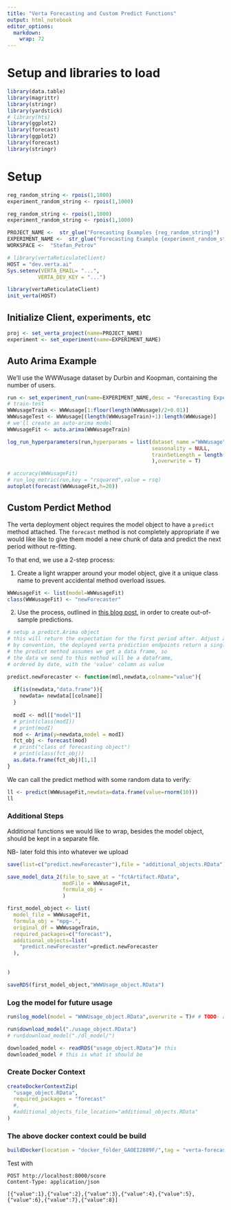 ```yaml
---
title: "Verta Forecasting and Custom Predict Functions"
output: html_notebook
editor_options: 
  markdown: 
    wrap: 72
---
```


# Setup and libraries to load

```r
library(data.table)
library(magrittr)
library(stringr)
library(yardstick)
# library(hts)
library(ggplot2)
library(forecast)
library(ggplot2)
library(forecast)
library(stringr)

```

# Setup

```r
reg_random_string <- rpois(1,1000)
experiment_random_string <- rpois(1,1000)

reg_random_string <- rpois(1,1000)
experiment_random_string <- rpois(1,1000)

PROJECT_NAME <-  str_glue("Forecasting Examples {reg_random_string}")
EXPERIMENT_NAME <-  str_glue("Forecasting Example {experiment_random_string}")
WORKSPACE <-  "Stefan_Petrov"

# library(vertaReticulateClient)
HOST = "dev.verta.ai"
Sys.setenv(VERTA_EMAIL= "...",
          VERTA_DEV_KEY = "...")

library(vertaReticulateClient)
init_verta(HOST)
```

## Initialize Client, experiments, etc

```r
proj <- set_verta_project(name=PROJECT_NAME)
experiment <- set_experiment(name=EXPERIMENT_NAME)
```

## Auto Arima Example

We'll use the WWWusage dataset by Durbin and Koopman, containing the
number of users.

```r
run <- set_experiment_run(name=EXPERIMENT_NAME,desc = "Forecasting Experiment 2")
# train-test
WWWusageTrain <- WWWusage[1:floor(length(WWWusage)/2+0.01)]
WWWusageTest <- WWWusage[(length(WWWusageTrain)+1):length(WWWusage)]
# we'll create an auto-arima model
WWWusageFit <- auto.arima(WWWusageTrain)
```

```r
log_run_hyperparameters(run,hyperparams = list(dataset_name ="WWWusage",
                                               seasonality = NULL,
                                               trainSetLength = length(WWWusageTrain)
                                               ),overwrite = T)

# accuracy(WWWusageFit)
# run_log_metric(run,key = "rsquared",value = rsq)
autoplot(forecast(WWWusageFit,h=20))
```

## Custom Perdict Method

The verta deployment object requires the model object to have a
`predict` method attached. The `forecast` method is not completely
appropriate if we would like like to give them model a new chunk of data
and predict the next period without re-fitting.

To that end, we use a 2-step process:

1.  Create a light wrapper around your model object, give it a unique
    class name to prevent accidental method overload issues.

```r
WWWusageFit <- list(model=WWWusageFit)
class(WWWusageFit) <- "newForecaster"

```

2.  Use the process, outlined in [this blog
    post](library(forecast)%20fit%20%3C-%20ets(trainingdata)%20fit2%20%3C-%20ets(testdata,%20model=fit)%20onestep%20%3C-%20fitted(fit2)),
    in order to create out-of-sample predictions.

```r
# setup a predict.Arima object
# this will return the expectation for the first period after. Adjust as needed to predict multiple steps.
# by convention, the deployed verta prediction endpoints return a single value, but you can return multiple values, the full data frame with the quantiles required, etc
# the predict method assumes we get a data frame, so 
# the data we send to this method will be a dataframe,
# ordered by date, with the 'value' column as value

predict.newForecaster <- function(mdl,newdata,colname="value"){
  
  if(is(newdata,"data.frame")){
    newdata= newdata[[colname]]
  }
  
  modI <- mdl[["model"]]
  # print(class(modI))
  # print(modI)
  mod <- Arima(y=newdata,model = modI)
  fct_obj <- forecast(mod)
  # print("class of forecasting object")
  # print(class(fct_obj))
  as.data.frame(fct_obj)[1,1] 
}
```

We can call the predict method with some random data to verify:

```r
ll <- predict(WWWusageFit,newdata=data.frame(value=rnorm(10)))
ll
```

### Additional Steps

Additional functions we would like to wrap, besides the model object,
should be kept in a separate file.

NB- later fold this into whatever we upload

```r
save(list=c("predict.newForecaster"),file = "additional_objects.RData")
```

```r
save_model_data_2(file_to_save_at = "fctArtifact.RData",
                  modFile = WWWusageFit,
                  formula_obj = 
                  )
```

```r

first_model_object <- list(
  model_file = WWWusageFit,
  formula_obj = "mpg~.",
  original_df = WWWusageTrain,
  required_packages=c("forecast"),
  additional_objects=list(
    "predict.newForecaster"=predict.newForecaster
  ),
  
  
)

saveRDS(first_model_object,"WWWUsage_object.RData")

```

### Log the model for future usage

```r
run$log_model(model = "WWWUsage_object.RData",overwrite = T)# # TODO- add# run_log


```

```r
run$download_model("./usage_object.RData")
# run$download_model("./dl_model/")

downloaded_model <- readRDS("usage_object.RData")# this
downloaded_model # this is what it should be

```

### Create Docker Context

```r
createDockerContextZip(
  "usage_object.RData",
  required_packages = "forecast"
  #,
  #additional_objects_file_location="additional_objects.RData"
)
```

### The above docker context could be build

```r
buildDocker(location = "docker_folder_GAOEI2889F/",tag = "verta-forecast:latest")
```

Test with

    POST http://localhost:8000/score
    Content-Type: application/json

    [{"value":1},{"value":2},{"value":3},{"value":4},{"value":5},{"value":6},{"value":7},{"value":8}]
